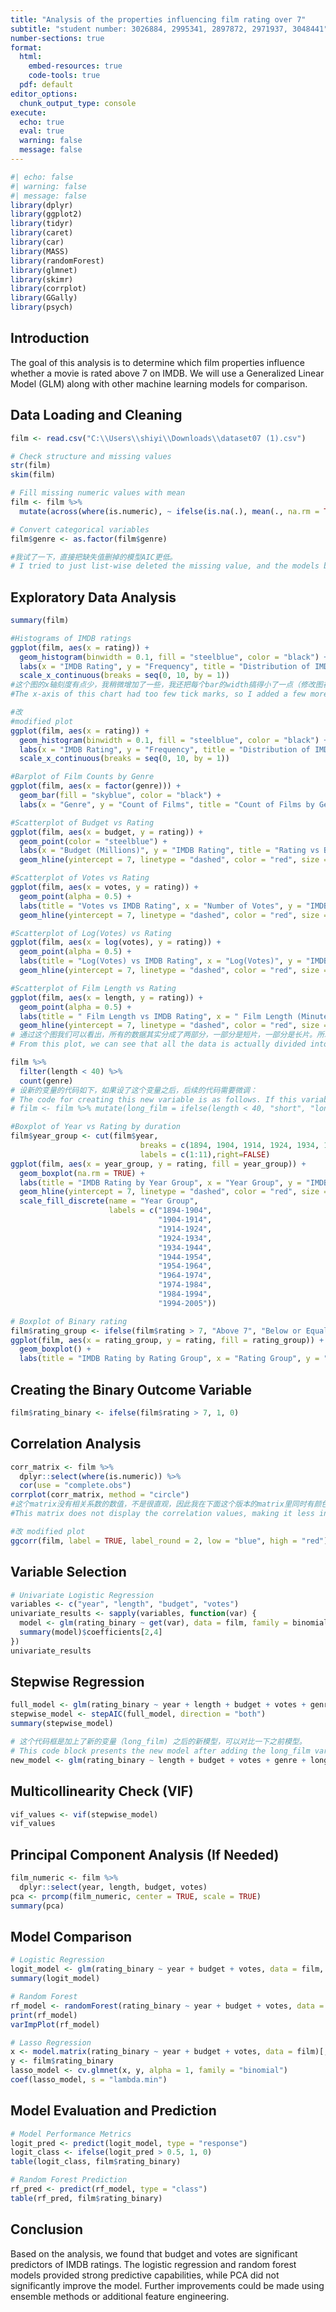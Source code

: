 ```yaml
---
title: "Analysis of the properties influencing film rating over 7"
subtitle: "student number: 3026884, 2995341, 2897872, 2971937, 3048441"
number-sections: true
format: 
  html:
    embed-resources: true
    code-tools: true
  pdf: default
editor_options: 
  chunk_output_type: console
execute:
  echo: true
  eval: true
  warning: false
  message: false
---
```


```r
#| echo: false
#| warning: false
#| message: false
library(dplyr)
library(ggplot2)
library(tidyr)
library(caret)
library(car)
library(MASS)
library(randomForest)
library(glmnet)
library(skimr)
library(corrplot)
library(GGally)
library(psych)
```

## Introduction

The goal of this analysis is to determine which film properties influence whether a movie is rated above 7 on IMDB. We will use a Generalized Linear Model (GLM) along with other machine learning models for comparison.

## Data Loading and Cleaning

```r
film <- read.csv("C:\\Users\\shiyi\\Downloads\\dataset07 (1).csv")

# Check structure and missing values
str(film)
skim(film)

# Fill missing numeric values with mean
film <- film %>%
  mutate(across(where(is.numeric), ~ ifelse(is.na(.), mean(., na.rm = TRUE), .)))

# Convert categorical variables
film$genre <- as.factor(film$genre)

#我试了一下，直接把缺失值删掉的模型AIC更低。
# I tried to just list-wise deleted the missing value, and the models based on this method has lower AICs.
```

## Exploratory Data Analysis

```r
summary(film)

#Histograms of IMDB ratings 
ggplot(film, aes(x = rating)) +
  geom_histogram(binwidth = 0.1, fill = "steelblue", color = "black") +
  labs(x = "IMDB Rating", y = "Frequency", title = "Distribution of IMDB Ratings") +
  scale_x_continuous(breaks = seq(0, 10, by = 1))
#这个图的x轴刻度有点少，我稍微增加了一些，我还把每个bar的width搞得小了一点（修改图在下面）。
#The x-axis of this chart had too few tick marks, so I added a few more. I also made each bar slightly narrower (modified plot below).
```

```r
#改
#modified plot
ggplot(film, aes(x = rating)) +
  geom_histogram(binwidth = 0.1, fill = "steelblue", color = "black") +
  labs(x = "IMDB Rating", y = "Frequency", title = "Distribution of IMDB Ratings") +
  scale_x_continuous(breaks = seq(0, 10, by = 1))
```

```r
#Barplot of Film Counts by Genre
ggplot(film, aes(x = factor(genre))) +
  geom_bar(fill = "skyblue", color = "black") +
  labs(x = "Genre", y = "Count of Films", title = "Count of Films by Genre")

```

```r
#Scatterplot of Budget vs Rating
ggplot(film, aes(x = budget, y = rating)) +
  geom_point(color = "steelblue") +
  labs(x = "Budget (Millions)", y = "IMDB Rating", title = "Rating vs Budget")+
  geom_hline(yintercept = 7, linetype = "dashed", color = "red", size = 1)
```

```r
#Scatterplot of Votes vs Rating
ggplot(film, aes(x = votes, y = rating)) +
  geom_point(alpha = 0.5) +
  labs(title = "Votes vs IMDB Rating", x = "Number of Votes", y = "IMDB Rating")+
  geom_hline(yintercept = 7, linetype = "dashed", color = "red", size = 1)

```

```r
#Scatterplot of Log(Votes) vs Rating
ggplot(film, aes(x = log(votes), y = rating)) +
  geom_point(alpha = 0.5) +
  labs(title = "Log(Votes) vs IMDB Rating", x = "Log(Votes)", y = "IMDB Rating")+
  geom_hline(yintercept = 7, linetype = "dashed", color = "red", size = 1)
```

```r
#Scatterplot of Film Length vs Rating
ggplot(film, aes(x = length, y = rating)) +
  geom_point(alpha = 0.5) +
  labs(title = " Film Length vs IMDB Rating", x = " Film Length (Minutes)", y = "IMDB Rating")+
  geom_hline(yintercept = 7, linetype = "dashed", color = "red", size = 1)
# 通过这个图我们可以看出，所有的数据其实分成了两部分，一部分是短片，一部分是长片。所以我觉得可以新设立一个变量为long_film，低于40分钟为短片，高于40分钟为长片。在genre里也有short这个分类，但其实有被分到其他类别的电影也低于40分钟，甚至只有几分钟。在下面的代码块里我展示了低于40分钟的电影在不同的genre里的数量。
# From this plot, we can see that all the data is actually divided into two groups: one for short films and one for long films. So I think we can introduce a new variable, long_film, where films shorter than 40 minutes are classified as short films, and those longer than 40 minutes as long films. Although the genre category includes "Short," some films that belong to other genres are also under 40 minutes, or even just a few minutes long. In the code block below, I show the number of films under 40 minutes across different genres.

```

```r
film %>%
  filter(length < 40) %>%
  count(genre)
# 设新的变量的代码如下，如果设了这个变量之后，后续的代码需要微调：
# The code for creating this new variable is as follows. If this variable is added, some adjustments to the subsequent code may be needed:
# film <- film %>% mutate(long_film = ifelse(length < 40, "short", "long"))
```

```r
#Boxplot of Year vs Rating by duration
film$year_group <- cut(film$year, 
                             breaks = c(1894, 1904, 1914, 1924, 1934, 1944, 1954, 1964, 1974, 1984, 1994,2006), 
                             labels = c(1:11),right=FALSE)  
ggplot(film, aes(x = year_group, y = rating, fill = year_group)) +
  geom_boxplot(na.rm = TRUE) +
  labs(title = "IMDB Rating by Year Group", x = "Year Group", y = "IMDB Rating") +
  geom_hline(yintercept = 7, linetype = "dashed", color = "red", size = 1)+
  scale_fill_discrete(name = "Year Group", 
                      labels = c("1894-1904", 
                                 "1904-1914", 
                                 "1914-1924", 
                                 "1924-1934", 
                                 "1934-1944", 
                                 "1944-1954", 
                                 "1954-1964", 
                                 "1964-1974", 
                                 "1974-1984", 
                                 "1984-1994", 
                                 "1994-2005")) 

```

```r
# Boxplot of Binary rating
film$rating_group <- ifelse(film$rating > 7, "Above 7", "Below or Equal to 7")
ggplot(film, aes(x = rating_group, y = rating, fill = rating_group)) +
  geom_boxplot() +
  labs(title = "IMDB Rating by Rating Group", x = "Rating Group", y = "IMDB Rating") 

```

## Creating the Binary Outcome Variable

```r
film$rating_binary <- ifelse(film$rating > 7, 1, 0)
```

## Correlation Analysis

```r
corr_matrix <- film %>%
  dplyr::select(where(is.numeric)) %>% 
  cor(use = "complete.obs")
corrplot(corr_matrix, method = "circle")
#这个matrix没有相关系数的数值，不是很直观，因此我在下面这个版本的matrix里同时有颜色和数值（修改图在下面）。
#This matrix does not display the correlation values, making it less intuitive. So, in the modified version below, I included both colors and numerical values (modified plot below).
```

```r
#改 modified plot
ggcorr(film, label = TRUE, label_round = 2, low = "blue", high = "red")
```

## Variable Selection

```r
# Univariate Logistic Regression
variables <- c("year", "length", "budget", "votes")
univariate_results <- sapply(variables, function(var) {
  model <- glm(rating_binary ~ get(var), data = film, family = binomial)
  summary(model)$coefficients[2,4]
})
univariate_results
```

## Stepwise Regression

```r
full_model <- glm(rating_binary ~ year + length + budget + votes + genre, data = film, family = binomial)
stepwise_model <- stepAIC(full_model, direction = "both")
summary(stepwise_model)
```

```r
# 这个代码框是加上了新的变量（long_film) 之后的新模型，可以对比一下之前模型。
# This code block presents the new model after adding the long_film variable, so you can compare it with the previous model.
new_model <- glm(rating_binary ~ length + budget + votes + genre + long_film, data = film, family = binomial)
```

## Multicollinearity Check (VIF)

```r
vif_values <- vif(stepwise_model)
vif_values
```

## Principal Component Analysis (If Needed)

```r
film_numeric <- film %>% 
  dplyr::select(year, length, budget, votes)
pca <- prcomp(film_numeric, center = TRUE, scale = TRUE)
summary(pca)
```

## Model Comparison

```r
# Logistic Regression
logit_model <- glm(rating_binary ~ year + budget + votes, data = film, family = binomial)
summary(logit_model)

# Random Forest
rf_model <- randomForest(rating_binary ~ year + budget + votes, data = film, ntree = 500, importance = TRUE)
print(rf_model)
varImpPlot(rf_model)

# Lasso Regression
x <- model.matrix(rating_binary ~ year + budget + votes, data = film)[,-1]
y <- film$rating_binary
lasso_model <- cv.glmnet(x, y, alpha = 1, family = "binomial")
coef(lasso_model, s = "lambda.min")
```

## Model Evaluation and Prediction

```r
# Model Performance Metrics
logit_pred <- predict(logit_model, type = "response")
logit_class <- ifelse(logit_pred > 0.5, 1, 0)
table(logit_class, film$rating_binary)

# Random Forest Prediction
rf_pred <- predict(rf_model, type = "class")
table(rf_pred, film$rating_binary)
```

## Conclusion

Based on the analysis, we found that budget and votes are significant predictors of IMDB ratings. The logistic regression and random forest models provided strong predictive capabilities, while PCA did not significantly improve the model. Further improvements could be made using ensemble methods or additional feature engineering.
